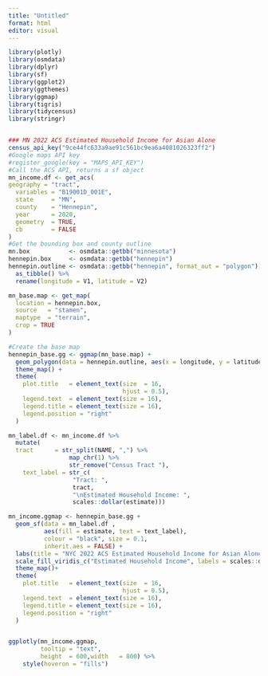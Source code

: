 ```yaml
---
title: "Untitled"
format: html
editor: visual
---
```


```r
library(plotly)
library(osmdata)
library(dplyr)
library(sf)
library(ggplot2)
library(ggthemes)
library(ggmap)
library(tigris)
library(tidycensus)
library(stringr)


### MN 2022 ACS Estimated Household Income for Asian Alone
census_api_key("9ce44fc633a9ae91c561bc9ea6a4081026323ff2")
#Google maps API key
#register_google(key = "MAPS_API_KEY")
#Call the ACS API, returns a sf object
mn_income.df <- get_acs(
geography = "tract",
  variables = "B19001D_001E", 
  state     = "MN",
  county    = "Hennepin",
  year      = 2020,
  geometry  = TRUE,
  cb        = FALSE
) 
#Get the bounding box and county outline
mn.box           <- osmdata::getbb("minnesota")
hennepin.box     <- osmdata::getbb("hennepin")
hennepin.outline <- osmdata::getbb("hennepin", format_out = "polygon")[[1]] %>%
  as_tibble() %>%
  rename(longitude = V1, latitude = V2)

mn_base.map <- get_map(
  location = hennepin.box,
  source   = "stamen",
  maptype  = "terrain",
  crop = TRUE
)
```

```r
#Create the base map
hennepin_base.gg <- ggmap(mn_base.map) +
  geom_polygon(data = hennepin.outline, aes(x = longitude, y = latitude), colour = "black", size = 1.6, alpha = 0.1) +
  theme_map() +
  theme(
    plot.title   = element_text(size  = 16,
                                hjust = 0.5),
    legend.text  = element_text(size = 16),
    legend.title = element_text(size = 16),
    legend.position = "right"
  )

mn_label.df <- mn_income.df %>%
  mutate(
  tract      = str_split(NAME, ",") %>%
                 map_chr(1) %>%
                 str_remove("Census Tract "),
    text_label = str_c(
                  "Tract: ",
                  tract,
                  "\nEstimated Household Income: ",
                  scales::dollar(estimate)))

mn_income.ggmap <- hennepin_base.gg +  
  geom_sf(data = mn_label.df , 
          aes(fill = estimate, text = text_label),
          colour = "black", size = 0.1,
          inherit.aes = FALSE) + 
  labs(title = "NYC 2022 ACS Estimated Household Income for Asian Alone") + 
  scale_fill_viridis_c("Estimated Household Income", labels = scales::dollar) +
  theme_map()+
  theme(
    plot.title   = element_text(size  = 16,
                                hjust = 0.5),
    legend.text  = element_text(size = 16),
    legend.title = element_text(size = 16),
    legend.position = "right"
  )


ggplotly(mn_income.ggmap,
         tooltip = "text",
         height  = 600,width   = 800) %>%
    style(hoveron = "fills")

```
